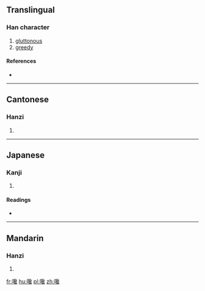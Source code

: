 ==Translingual==

===Han character===
{{Han char|rn=30|rad=口|as=17|sn=20|four=6701<sub>3</sub>|canj=口弓口戈 (RNRI)|ids=⿰[[口]][[毚]]}}

# [[gluttonous]]
# [[greedy]]

====References====
* {{Han ref|kx=0214.100|dkj=04591|dj=0437.010|hdz=10704.090|uh=56B5|ud=22197|bh=F440|bd=62528}}

----

==Cantonese==

===Hanzi===
{{yue-hanzi|jyut=[[caam4]]|y=chaam4}}

# {{defn|lang=yue|sort=口17}}

----

==Japanese==

===Kanji===
{{ja-kanji|grade=|rs=口17}}

# {{defn|lang=ja|sort=口17}}

====Readings====
* {{ja-readings|on=[[さん]] (san), [[ざん]] (zan), [[せん]] (sen), [[ぜん]] (zen)|kun=[[すする]] (susuru), [[くち]] (kuchi), [[くちばし]] (kuchibashi)}}

----

==Mandarin==

===Hanzi===
{{cmn-hanzi|pin=[[chán]] ([[chan2]])|wg=ch'an<sup>2</sup>}}

# {{defn|lang=cmn|sort=口17}}

[[fr:嚵]]
[[hu:嚵]]
[[pl:嚵]]
[[zh:嚵]]
